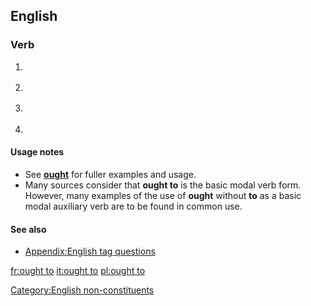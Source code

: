 {{also|ought|aught to do with}}
==English==

===Verb===
{{head|en|verb|head=[[ought]] [[to#Particle|to]]}}

# {{auxiliary}} {{non-gloss definition|Indicating [[duty]] or [[obligation]].}}
# {{auxiliary}} {{non-gloss definition|Indicating [[advisability]] or [[prudence]].}}
# {{auxiliary}} {{non-gloss definition|Indicating [[desirability]].}}
# {{auxiliary}} {{non-gloss definition|Indicating [[likelihood]] or [[probability]].}}

====Usage notes====
* See '''[[ought]]''' for fuller examples and usage.
* Many sources consider that '''ought to''' is the basic modal verb form. However, many examples of the use of '''ought''' without '''to''' as a basic modal auxiliary verb are to be found in common use.

====See also====
* [[Appendix:English tag questions]]

[[Category:English non-constituents]]

[[fr:ought to]]
[[it:ought to]]
[[pl:ought to]]